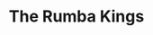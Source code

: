 ---
title: The Rumba Kings
slug: the-rumba-kings-01172025
startDate: 2025-01-17T19:00:00
endDate: 2025-01-17T22:30:00
location: The Mount Baker Theatre
url: https://www.mountbakertheatre.com/events-tickets/the-rumba-kings/
---